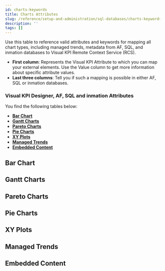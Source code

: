 ```yaml
---
id: charts-keywords
title: Charts Attributes
slug: /reference/setup-and-administration/sql-databases/charts-keywords
description: ''
tags: []
---
```



Use this table to reference valid attributes and keywords for mapping all chart types, including managed trends, metadata from AF, SQL, and inmation databases to Visual KPI Remote Context Service (RCS).

- **First column**: Represents the Visual KPI Attribute to which you can map your external elements. Use the Value column to get more information about specific attribute values.
- **Last three columns**: Tell you if such a mapping is possible in either AF, SQL or inmation databases.

### Visual KPI Designer, AF, SQL and inmation Attributes

You find the following tables below:

- **[Bar Chart](#bar-chart)**
- **[Gantt Charts](#gantt-charts)**
- **[Pareto Charts](#pareto-charts)**
- **[Pie Charts](#pie-charts)**
- **[XY Plots](#xy-plots)**
- **[Managed Trends](#managed-trends)**
- **[Embedded Content](#embedded-content)**

## Bar Chart
<JsonToTable jsonData={BarCharts} />

## Gantt Charts
<JsonToTable jsonData={GanttCharts} />

## Pareto Charts
<JsonToTable jsonData={ParetoCharts} />

## Pie Charts
<JsonToTable jsonData={PieCharts} />

## XY Plots
<JsonToTable jsonData={XYPlots} />

## Managed Trends
<JsonToTable jsonData={ManagedTrends} />

## Embedded Content
<JsonToTable jsonData={EmbeddedContent} />
